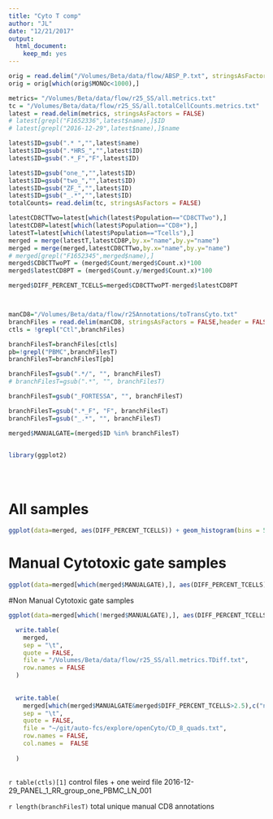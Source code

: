 ```yaml
---
title: "Cyto T comp"
author: "JL"
date: "12/21/2017"
output: 
  html_document: 
    keep_md: yes
---
```


```r
orig = read.delim("/Volumes/Beta/data/flow/ABSP_P.txt", stringsAsFactors = FALSE)
orig = orig[which(orig$MONOc<1000),]

metrics= "/Volumes/Beta/data/flow/r25_SS/all.metrics.txt"
tc = "/Volumes/Beta/data/flow/r25_SS/all.totalCellCounts.metrics.txt"
latest = read.delim(metrics, stringsAsFactors = FALSE)
# latest[grepl("F1652336",latest$name),]$ID
# latest[grepl("2016-12-29",latest$name),]$name

latest$ID=gsub(".* ","",latest$name)
latest$ID=gsub(".*HRS_","",latest$ID)
latest$ID=gsub(".*_F","F",latest$ID)

latest$ID=gsub("one_","",latest$ID)
latest$ID=gsub("two_","",latest$ID)
latest$ID=gsub("ZF_","",latest$ID)
latest$ID=gsub("_.*","",latest$ID)
totalCounts= read.delim(tc, stringsAsFactors = FALSE)

latestCD8CTTwo=latest[which(latest$Population=="CD8CTTwo"),]
latestCD8P=latest[which(latest$Population=="CD8+"),]
latestT=latest[which(latest$Population=="Tcells"),]
merged = merge(latestT,latestCD8P,by.x="name",by.y="name")
merged = merge(merged,latestCD8CTTwo,by.x="name",by.y="name")
# merged[grepl("F1652345",merged$name),]
merged$CD8CTTwoPT = (merged$Count/merged$Count.x)*100
merged$latestCD8PT = (merged$Count.y/merged$Count.x)*100

merged$DIFF_PERCENT_TCELLS=merged$CD8CTTwoPT-merged$latestCD8PT



manCD8="/Volumes/Beta/data/flow/r25Annotations/toTransCyto.txt"
branchFiles = read.delim(manCD8, stringsAsFactors = FALSE,header = FALSE)$V1
ctls = !grepl("Ctl",branchFiles)

branchFilesT=branchFiles[ctls]
pb=!grepl("PBMC",branchFilesT)
branchFilesT=branchFilesT[pb]

branchFilesT=gsub(".*/", "", branchFilesT)
# branchFilesT=gsub(".*", "", branchFilesT)

branchFilesT=gsub("_FORTESSA", "", branchFilesT)

branchFilesT=gsub(".*_F", "F", branchFilesT)
branchFilesT=gsub("_.*", "", branchFilesT)

merged$MANUALGATE=(merged$ID %in% branchFilesT)


library(ggplot2)





```

# All samples

```r
ggplot(data=merged, aes(DIFF_PERCENT_TCELLS)) + geom_histogram(bins = 50) 


```

# Manual Cytotoxic gate samples
```r
ggplot(data=merged[which(merged$MANUALGATE),], aes(DIFF_PERCENT_TCELLS)) + geom_histogram(bins = 50) 


```

#Non Manual Cytotoxic gate samples
```r
ggplot(data=merged[which(!merged$MANUALGATE),], aes(DIFF_PERCENT_TCELLS)) + geom_histogram(bins = 50) 

  write.table(
    merged,
    sep = "\t",
    quote = FALSE,
    file = "/Volumes/Beta/data/flow/r25_SS/all.metrics.TDiff.txt",
    row.names = FALSE
  )
  
  
  write.table(
    merged[which(merged$MANUALGATE&merged$DIFF_PERCENT_TCELLS>2.5),c("name")],
    sep = "\t",
    quote = FALSE,
    file = "~/git/auto-fcs/explore/openCyto/CD_8_quads.txt",
    row.names = FALSE,
    col.names =  FALSE
    
  )
  

```








`r table(ctls)[1]`  control files + one weird file 2016-12-29_PANEL_1_RR_group_one_PBMC_LN_001


`r length(branchFilesT)` total unique manual CD8 annotations



